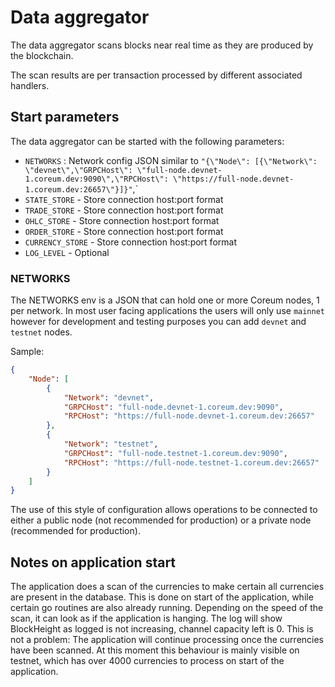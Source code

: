 # Data aggregator

The data aggregator scans blocks near real time as they are produced by the blockchain.

The scan results are per transaction processed by different associated handlers.

## Start parameters

The data aggregator can be started with the following parameters:

- `NETWORKS` : Network config JSON similar to `"{\"Node\": [{\"Network\": \"devnet\",\"GRPCHost\": \"full-node.devnet-1.coreum.dev:9090\",\"RPCHost\": \"https://full-node.devnet-1.coreum.dev:26657\"}]}"`,`
- `STATE_STORE` - Store connection host:port format
- `TRADE_STORE` - Store connection host:port format
- `OHLC_STORE` - Store connection host:port format
- `ORDER_STORE` - Store connection host:port format
- `CURRENCY_STORE` - Store connection host:port format
- `LOG_LEVEL` - Optional

### NETWORKS

The NETWORKS env is a JSON that can hold one or more Coreum nodes, 1 per network.
In most user facing applications the users will only use `mainnet` however for development and testing purposes you can add `devnet` and `testnet` nodes.

Sample:

```json
{
    "Node": [
        {
            "Network": "devnet",
            "GRPCHost": "full-node.devnet-1.coreum.dev:9090",
            "RPCHost": "https://full-node.devnet-1.coreum.dev:26657"
        },
        {
            "Network": "testnet",
            "GRPCHost": "full-node.testnet-1.coreum.dev:9090",
            "RPCHost": "https://full-node.testnet-1.coreum.dev:26657"
        }
    ]
}
```

The use of this style of configuration allows operations to be connected to either a public node (not recommended for production) or a private node (recommended for production).

## Notes on application start

The application does a scan of the currencies to make certain all currencies are present in the database. This is done on start of the application, while certain go routines are also already running. Depending on the speed of the scan, it can look as if the application is hanging. The log will show BlockHeight as logged is not increasing, channel capacity left is 0. This is not a problem: The application will continue processing once the currencies have been scanned. At this moment this behaviour is mainly visible on testnet, which has over 4000 currencies to process on start of the application.
